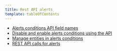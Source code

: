 ```yaml
---
title: Rest API alerts
template: tableOfContents
---
```


* [Alerts conditions API field names](/docs/alerts-applied-intelligence/new-relic-alerts/rest-api-alerts/alerts-conditions-api-field-names)
* [Disable and enable alerts conditions using the API](/docs/alerts-applied-intelligence/new-relic-alerts/rest-api-alerts/disable-enable-alerts-conditions-using-api)
* [Manage entities in alerts conditions](/docs/alerts-applied-intelligence/new-relic-alerts/rest-api-alerts/manage-entities-alerts-conditions)
* [REST API calls for alerts](/docs/alerts-applied-intelligence/new-relic-alerts/rest-api-alerts/rest-api-calls-alerts)
